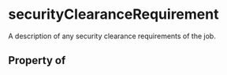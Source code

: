   

# securityClearanceRequirement

A description of any security clearance requirements of the job.

## Property of




